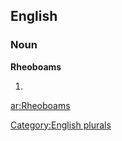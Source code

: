 
==English==

===Noun===
'''Rheoboams'''

# {{plural of|[[Rheoboam]]}}

[[Category:English plurals]]

[[ar:Rheoboams]]